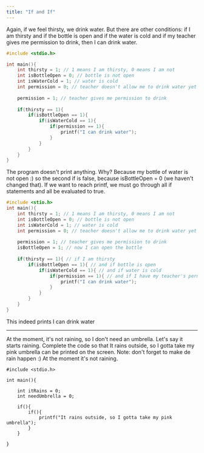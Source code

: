 ```yaml
---
title: "If and If"
---
```

Again, if we feel thirsty, we drink water. But there are other conditions: if I am thirsty and if the bottle is open and if the water is cold and if my teacher gives me permission to drink, then I can drink water.

```c
#include <stdio.h>

int main(){
	int thirsty = 1; // 1 means I am thirsty, 0 means I am not
	int isBottleOpen = 0; // bottle is not open
	int isWaterCold = 1; // water is cold
	int permission = 0; // teacher doesn't allow me to drink water yet
	
	permission = 1; // teacher gives me permission to drink
	
	if(thirsty == 1){
		if(isBottleOpen == 1){
			if(isWaterCold == 1){
				if(permission == 1){
					printf("I can drink water");
				}
			}
		}
	}
}
```

The program doesn't print anything. Why? Because my bottle of water is not open :) so the second if is false, because isBottleOpen = 0 (we haven't changed that). If we want to reach printf, we must go through all if statements and all be evaluated to true.

```c
#include <stio.h>
int main(){
	int thirsty = 1; // 1 means I am thirsty, 0 means I am not
	int isBottleOpen = 0; // bottle is not open
	int isWaterCold = 1; // water is cold
	int permission = 0; // teacher doesn't allow me to drink water yet
	
	permission = 1; // teacher gives me permission to drink
	isBottleOpen = 1; // now I can open the bottle
	
	if(thirsty == 1){ // if I am thirsty
		if(isBottleOpen == 1){ // and if bottle is open
			if(isWaterCold == 1){ // and if water is cold
				if(permission == 1){ // and if I have my teacher's permission
					printf("I can drink water");
				}
			}
		}
	}
}
```

This indeed prints I can drink water

*************************
At the moment, it's not raining, so I don't need an umbrella. Let's say it starts raining. Complete the code so that It rains outside, so I gotta take my pink umbrella can be printed on the screen. 
Note: don't forget to make de rain happen :) At the moment it's not raining.

```
#include <stdio.h>

int main(){

	int itRains = 0;
	int needUmbrella = 0;
	
	if(){ 
		if(){
			printf("It rains outside, so I gotta take my pink umbrella");
		}
	}

}
```
